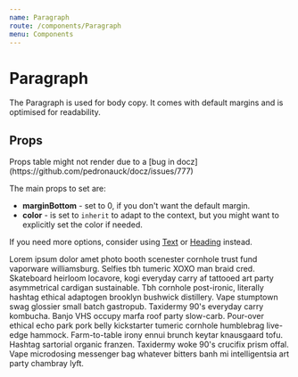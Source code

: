 ```yaml
---
name: Paragraph
route: /components/Paragraph
menu: Components
---
```



# Paragraph

The Paragraph is used for body copy. It comes with default margins and is optimised for readability.

## Props

<Props of={Paragraph} />
Props table might not render due to a [bug in docz](https://github.com/pedronauck/docz/issues/777)

The main props to set are:

- **marginBottom** - set to 0, if you don't want the default margin.
- **color** - is set to `inherit` to adapt to the context, but you might want to explicitly set the color if needed.

If you need more options, consider using [Text](components/Text) or [Heading](components/Heading) instead.

<Playground>
  <Paragraph>
    Lorem ipsum dolor amet photo booth scenester cornhole trust fund vaporware
    williamsburg. Selfies tbh tumeric XOXO man braid cred. Skateboard heirloom
    locavore, kogi everyday carry af tattooed art party asymmetrical cardigan
    sustainable. Tbh cornhole post-ironic, literally hashtag ethical adaptogen
    brooklyn bushwick distillery. Vape stumptown swag glossier small batch
    gastropub. Taxidermy 90's everyday carry kombucha. Banjo VHS occupy marfa
    roof party slow-carb.
  </Paragraph>
  <Paragraph>
    Pour-over ethical echo park pork belly kickstarter tumeric cornhole
    humblebrag live-edge hammock. Farm-to-table irony ennui brunch keytar
    knausgaard tofu. Hashtag sartorial organic franzen. Taxidermy woke 90's
    crucifix prism offal. Vape microdosing messenger bag whatever bitters banh
    mi intelligentsia art party chambray lyft.
  </Paragraph>
</Playground>
